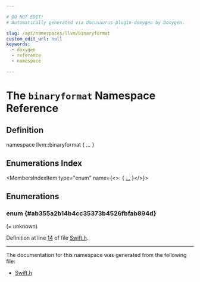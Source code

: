 ```yaml
---

# DO NOT EDIT!
# Automatically generated via docusaurus-plugin-doxygen by Doxygen.

slug: /api/namespaces/llvm/binaryformat
custom_edit_url: null
keywords:
  - doxygen
  - reference
  - namespace

---
```





# The `binaryformat` Namespace Reference

<DoxygenPage pluginConfig={pluginConfig}>



## Definition

<CodeBlock>namespace llvm::binaryformat &#123; ... &#125;</CodeBlock>

## Enumerations Index

<MembersIndex>

<MembersIndexItem
  type="enum"
  name={<>:  &#123; <a href="#ab355a2b14b4cc35373b4526fbfab894d">...</a> &#125;</>}>
</MembersIndexItem>

</MembersIndex>


<SectionDefinition>

## Enumerations

### enum  {#ab355a2b14b4cc35373b4526fbfab894d}

<MemberDefinition
  prototype="enum llvm::binaryformat::Swift5ReflectionSectionKind ">

<EnumerationList title="Enumeration values">

<Link id="ab355a2b14b4cc35373b4526fbfab894da80eaeeee65cce2c1b9fa9a5741956f9a" />
<EnumerationListItem name="unknown">

</EnumerationListItem>

<Link id="ab355a2b14b4cc35373b4526fbfab894dae1876e1602335f6a4e50b3c18cd836da" />
<EnumerationListItem name="last">
 (= unknown)
</EnumerationListItem>

</EnumerationList>

Definition at line <a href="/docs/api/files/include/include/llvm/include/llvm/binaryformat/swift-h/#l00014">14</a> of file <a href="/docs/api/files/include/include/llvm/include/llvm/binaryformat/swift-h">Swift.h</a>.
</MemberDefinition>

</SectionDefinition>

<hr/>

The documentation for this namespace was generated from the following file:

<ul>
<li><a href="/docs/api/files/include/include/llvm/include/llvm/binaryformat/swift-h">Swift.h</a></li>
</ul>

</DoxygenPage>
